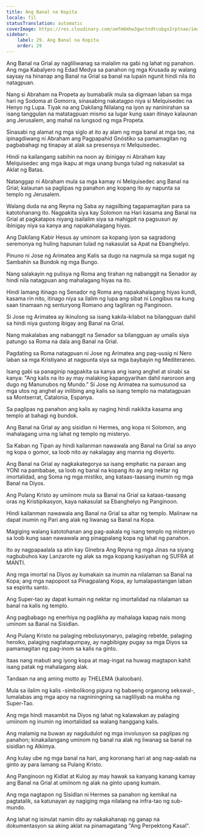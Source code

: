```yaml
---
title: Ang Banal na Kopita
locale: fil
statusTranslation: automatic
coverImage: https://res.cloudinary.com/xmfm6mhw3gwctndtcubgx2rptnae/image/upload/v1741354419/small_cover_la_gran_rebelion_28716e29d2.webp
sidebar:
    label: 29. Ang Banal na Kopita
    order: 29
---
```

Ang Banal na Grial ay nagliliwanag sa malalim na gabi ng lahat ng panahon. Ang mga Kabalyero ng Edad Medya sa panahon ng mga Krusada ay walang saysay na hinanap ang Banal na Grial sa banal na lupain ngunit hindi nila ito natagpuan.

Nang si Abraham na Propeta ay bumabalik mula sa digmaan laban sa mga hari ng Sodoma at Gomorra, sinasabing nakatagpo niya si Melquisedec na Henyo ng Lupa. Tiyak na ang Dakilang Nilalang na iyon ay naninirahan sa isang tanggulan na matatagpuan mismo sa lugar kung saan itinayo kalaunan ang Jerusalem, ang mahal na lungsod ng mga Propeta.

Sinasabi ng alamat ng mga siglo at ito ay alam ng mga banal at mga tao, na ipinagdiwang ni Abraham ang Pagpapahid Gnóstiko sa pamamagitan ng pagbabahagi ng tinapay at alak sa presensya ni Melquisedec.

Hindi na kailangang sabihin na noon ay ibinigay ni Abraham kay Melquisedec ang mga ikapu at mga unang bunga tulad ng nakasulat sa Aklat ng Batas.

Natanggap ni Abraham mula sa mga kamay ni Melquisedec ang Banal na Grial; kalaunan sa paglipas ng panahon ang kopang ito ay napunta sa templo ng Jerusalem.

Walang duda na ang Reyna ng Saba ay nagsilbing tagapamagitan para sa katotohanang ito. Nagpakita siya kay Solomon na Hari kasama ang Banal na Grial at pagkatapos niyang isailalim siya sa mahigpit na pagsusuri ay ibinigay niya sa kanya ang napakahalagang hiyas.

Ang Dakilang Kabir Hesus ay uminom sa kopang iyon sa sagradong seremonya ng huling hapunan tulad ng nakasulat sa Apat na Ebanghelyo.

Pinuno ni Jose ng Arimatea ang Kalis sa dugo na nagmula sa mga sugat ng Sambahin sa Bundok ng mga Bungo.

Nang salakayin ng pulisya ng Roma ang tirahan ng nabanggit na Senador ay hindi nila natagpuan ang mahalagang hiyas na ito.

Hindi lamang itinago ng Senador ng Roma ang napakahalagang hiyas kundi, kasama rin nito, itinago niya sa ilalim ng lupa ang sibat ni Longibus na kung saan tinamaan ng senturyong Romano ang tagiliran ng Panginoon.

Si Jose ng Arimatea ay ikinulong sa isang kakila-kilabot na bilangguan dahil sa hindi niya gustong ibigay ang Banal na Grial.

Nang makalabas ang nabanggit na Senador sa bilangguan ay umalis siya patungo sa Roma na dala ang Banal na Grial.

Pagdating sa Roma natagpuan ni Jose ng Arimatea ang pag-uusig ni Nero laban sa mga Kristiyano at nagpunta siya sa mga baybayin ng Mediteraneo.

Isang gabi sa panaginip nagpakita sa kanya ang isang anghel at sinabi sa kanya: "Ang kalis na ito ay may malaking kapangyarihan dahil naroroon ang dugo ng Manunubos ng Mundo." Si Jose ng Arimatea na sumusunod sa mga utos ng anghel ay inilibing ang kalis sa isang templo na matatagpuan sa Montserrat, Catalonia, Espanya.

Sa paglipas ng panahon ang kalis ay naging hindi nakikita kasama ang templo at bahagi ng bundok.

Ang Banal na Grial ay ang sisidlan ni Hermes, ang kopa ni Solomon, ang mahalagang urna ng lahat ng templo ng misteryo.

Sa Kaban ng Tipan ay hindi kailanman nawawala ang Banal na Grial sa anyo ng kopa o gomor, sa loob nito ay nakalagay ang manna ng disyerto.

Ang Banal na Grial ay nagkakategorya sa isang emphatic na paraan ang YONI na pambabae, sa loob ng banal na kopang ito ay ang nektar ng imortalidad, ang Soma ng mga mistiko, ang kataas-taasang inumin ng mga Banal na Diyos.

Ang Pulang Kristo ay umiinom mula sa Banal na Grial sa kataas-taasang oras ng Kristipikasyon, kaya nakasulat sa Ebanghelyo ng Panginoon.

Hindi kailanman nawawala ang Banal na Grial sa altar ng templo. Malinaw na dapat inumin ng Pari ang alak ng liwanag sa Banal na Kopa.

Magiging walang katotohanan ang pag-aakala ng isang templo ng misteryo sa loob kung saan nawawala ang pinagpalang kopa ng lahat ng panahon.

Ito ay nagpapaalala sa atin kay Ginebra Ang Reyna ng mga Jinas na siyang nagbubuhos kay Lanzarote ng alak sa mga kopang kasiyahan ng SUFRA at MANTI.

Ang mga imortal na Diyos ay kumakain sa inumin na nilalaman sa Banal na Kopa; ang mga napopoot sa Pinagpalang Kopa, ay lumalapastangan laban sa espiritu santo.

Ang Super-tao ay dapat kumain ng nektar ng imortalidad na nilalaman sa banal na kalis ng templo.

Ang pagbabago ng enerhiya ng paglikha ay mahalaga kapag nais mong uminom sa Banal na Sisidlan.

Ang Pulang Kristo na palaging rebolusyonaryo, palaging rebelde, palaging heroiko, palaging nagtatagumpay, ay nagbibigay pugay sa mga Diyos sa pamamagitan ng pag-inom sa kalis na ginto.

Itaas nang mabuti ang iyong kopa at mag-ingat na huwag magtapon kahit isang patak ng mahalagang alak.

Tandaan na ang aming motto ay THELEMA (kalooban).

Mula sa ilalim ng kalis -simbolikong pigura ng babaeng organong sekswal-, lumalabas ang mga apoy na nagniningning sa nagliliyab na mukha ng Super-Tao.

Ang mga hindi masambit na Diyos ng lahat ng kalawakan ay palaging umiinom ng inumin ng imortalidad sa walang hanggang kalis.

Ang malamig na buwan ay nagdudulot ng mga involusyon sa paglipas ng panahon; kinakailangang uminom ng banal na alak ng liwanag sa banal na sisidlan ng Alkimya.

Ang kulay ube ng mga banal na hari, ang koronang hari at ang nag-aalab na ginto ay para lamang sa Pulang Kristo.

Ang Panginoon ng Kidlat at Kulog ay may hawak sa kanyang kanang kamay ang Banal na Grial at umiinom ng alak na ginto upang kumain.

Ang mga nagtapon ng Sisidlan ni Hermes sa panahon ng kemikal na pagtatalik, sa katunayan ay nagiging mga nilalang na infra-tao ng sub-mundo.

Ang lahat ng isinulat namin dito ay nakakahanap ng ganap na dokumentasyon sa aking aklat na pinamagatang "Ang Perpektong Kasal".

